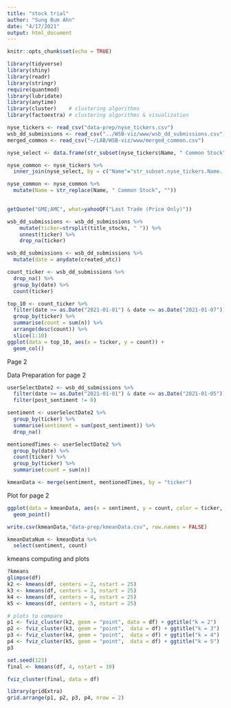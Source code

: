 ```yaml
---
title: "stock trial"
author: "Sung Bum Ahn"
date: "4/17/2021"
output: html_document
---
```


```r
knitr::opts_chunk$set(echo = TRUE)
```


```r
library(tidyverse)
library(shiny)
library(readr)
library(stringr)
require(quantmod)
library(lubridate)
library(anytime)
library(cluster)    # clustering algorithms
library(factoextra) # clustering algorithms & visualization
```

```r
nyse_tickers <- read_csv("data-prep/nyse_tickers.csv")
wsb_dd_submissions <- read_csv("../WSB-viz/www/wsb_dd_submissions.csv")
merged_common <- read_csv("~/LAB/WSB-viz/www/merged_common.csv")

```

```r
nyse_select <- data.frame(str_subset(nyse_tickers$Name, " Common Stock"))

nyse_common <- nyse_tickers %>% 
  inner_join(nyse_select, by = c("Name"="str_subset.nyse_tickers.Name....Common.Stock.."))

nyse_common <- nyse_common %>% 
  mutate(Name = str_replace(Name, " Common Stock", ""))
  
```



```r
getQuote("GME;AMC", what=yahooQF("Last Trade (Price Only)"))
```


```r
wsb_dd_submissions <- wsb_dd_submissions %>% 
    mutate(ticker=strsplit(title_stocks, " ")) %>% 
    unnest(ticker) %>% 
    drop_na(ticker)
```

```r
wsb_dd_submissions <- wsb_dd_submissions %>% 
  mutate(date = anydate(created_utc))
```

```r
count_ticker <- wsb_dd_submissions %>% 
  drop_na() %>% 
  group_by(date) %>%
  count(ticker)
```

```r
top_10 <- count_ticker %>%
  filter(date >= as.Date("2021-01-01") & date <= as.Date("2021-01-07")) %>%
  group_by(ticker) %>%
  summarise(count = sum(n)) %>%
  arrange(desc(count)) %>%
  slice(1:10)
ggplot(data = top_10, aes(x = ticker, y = count)) +
  geom_col()
```
Page 2

Data Preparation for page 2
```r
userSelectDate2 <- wsb_dd_submissions %>%
  filter(date >= as.Date("2021-01-01") & date <= as.Date("2021-01-05")) %>%
  filter(post_sentiment != 0)
```

```r


sentiment <- userSelectDate2 %>%
  group_by(ticker) %>%
  summarise(sentiment = sum(post_sentiment)) %>% 
  drop_na()

mentionedTimes <- userSelectDate2 %>%
  group_by(date) %>%
  count(ticker) %>% 
  group_by(ticker) %>%
  summarise(count = sum(n))

kmeanData <- merge(sentiment, mentionedTimes, by = "ticker") 

```

Plot for page 2
```r
ggplot(data = kmeanData, aes(x = sentiment, y = count, color = ticker, size = count)) +
  geom_point()
```

```r
write.csv(kmeanData,"data-prep/kmeanData.csv", row.names = FALSE)

kmeanDataNum <- kmeanData %>% 
  select(sentiment, count)


```

kmeans computing and plots
```r
?kmeans
glimpse(df)
k2 <- kmeans(df, centers = 2, nstart = 25)
k3 <- kmeans(df, centers = 3, nstart = 25)
k4 <- kmeans(df, centers = 4, nstart = 25)
k5 <- kmeans(df, centers = 5, nstart = 25)

# plots to compare
p1 <- fviz_cluster(k2, geom = "point", data = df) + ggtitle("k = 2")
p2 <- fviz_cluster(k3, geom = "point",  data = df) + ggtitle("k = 3")
p3 <- fviz_cluster(k4, geom = "point",  data = df) + ggtitle("k = 4")
p4 <- fviz_cluster(k5, geom = "point",  data = df) + ggtitle("k = 5")
p3

set.seed(123)
final <- kmeans(df, 4, nstart = 10)

fviz_cluster(final, data = df)

library(gridExtra)
grid.arrange(p1, p2, p3, p4, nrow = 2)
```

